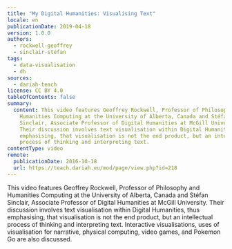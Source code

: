 ```yaml
---
title: "My Digital Humanities: Visualising Text"
locale: en
publicationDate: 2019-04-18
version: 1.0.0
authors:
  - rockwell-geoffrey
  - sinclair-stéfan
tags:
  - data-visualisation
  - dh
sources:
  - dariah-teach
license: CC BY 4.0
tableOfContents: false
summary:
  content: This video features Geoffrey Rockwell, Professor of Philosophy and
    Humanities Computing at the University of Alberta, Canada and Stéfan
    Sinclair, Associate Professor of Digital Humanities at McGill University.
    Their discussion involves text visualisation within Digital Humanities, thus
    emphasising, that visualisation is not the end product, but an intellectual
    process of thinking and interpreting text.
contentType: video
remote:
  publicationDate: 2016-10-18
  url: https://teach.dariah.eu/mod/page/view.php?id=218
---
```

This video features Geoffrey Rockwell, Professor of Philosophy and Humanities Computing at the University of Alberta, Canada and Stéfan Sinclair, Associate Professor of Digital Humanities at McGill University. Their discussion involves text visualisation within Digital Humanities, thus emphasising, that visualisation is not the end product, but an intellectual process of thinking and interpreting text. Interactive visualisations, uses of visualisation for narrative, physical computing, video games, and Pokemon Go are also discussed.

<VideoCard title="Geoffrey Rockwell and Stéfan Sinclair on Visualising Text" id="uamyLcWtECg" image="images/stefan-sinclair.jpg" provider="youtube" />
